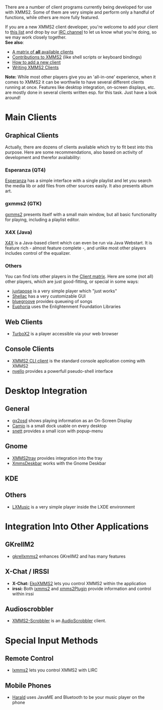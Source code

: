 There are a number of client programs currently being developed for use with XMMS2. Some of them are very simple and perform only a handful of functions, while others are more fully featured.

If you are a new XMMS2 client developer, you're welcome to add your client to [[Clientlist | this list]] and drop by our [irc://chat.freenode.net/xmms2 IRC channel] to let us know what you're doing, so we may work closely together.
<br/>
'''See also''':
* [[Clientlist | A matrix of '''all''' available clients]]
* [[Contribs | Contributions to XMMS2]] (like shell scripts or keyboard bindings)
* [[Talk:XMMS2_Clients#How_to_add_a_new_client | How to add a new client]]
* [[Writing XMMS2 Clients]]

'''Note:''' While most other players give you an 'all-in-one' experience, when it comes to XMMS2 it can be worthwile to have several different clients running at once. Features like desktop integration, on-screen displays, etc. are mostly done in several clients written esp. for this task. Just have a look around!

= Main Clients =

== Graphical Clients ==

Actually, there are dozens of clients available which try to fit best into this purpose. Here are some recommendations, also based on activity of development and therefor availability:

=== Esperanza (QT4) ===

[[Client:Esperanza | Esperanza]] has a simple interface with a single playlist and let you search the media lib or add files from other sources easily. It also presents album art.

=== gxmms2 (GTK) ===

[[Client:gxmms2 | gxmms2]] presents itself with a small main window, but all basic functionality for playing, including a playlist editor.

=== X4X (Java) ===

[[Client:X4X | X4X]] is a Java-based client which can even be run via Java Webstart. It is feature rich - almost feature complete -, and unlike most other players includes control of the equalizer.

=== Others ===

You can find lots other players in the [[Clientlist | Client matrix]]. Here are some (not all) other players, which are just good-fitting, or special in some ways:

* [[Client:juxtapose | juxtapose]] is a very simple player which "just works"
* [[Client:Shellac | Shellac]] has a very customizable GUI
* [[Client:bluegroove | bluegroove]] provides queueing of songs
* [[Client:Euphoria | Euphoria]] uses the Enlightenment Foundation Libraries


== Web Clients ==

* [[Client:TurboX2 | TurboX2]] is a player accessible via your web browser

== Console Clients ==

* [[Client:XMMS2 CLI client | XMMS2 CLI client]] is the standard console application coming with XMMS2
* [[Client:nyello | nyello]] provides a powerfull pseudo-shell interface

= Desktop Integration =

== General ==

* [[Client:gx2osd | gx2osd]] shows playing information as an On-Screen Display
* [[Client:Camio | Camio]] is a small dock usable on every desktop
* [[Client:snett | snett]] provides a small icon with popup-menu

== Gnome ==

* [[Client:XMMS2tray | XMMS2tray]] provides integration into the tray
* [[Client:XmmsDeskbar | XmmsDeskbar]] works with the Gnome Deskbar

== KDE ==

== Others ==

* [[Client:LXMusic | LXMusic]] is a very simple player inside the LXDE environment

= Integration Into Other Applications =

== GKrellM2 ==

* [[Client:gkrellxmms2 | gkrellxmms2]] enhances GKrellM2 and has many features

== X-Chat / IRSSI ==

* '''X-Chat:''' [[Client:EkoXMMS2 | EkoXMMS2]] lets you control XMMS2 within the application
* '''irssi:''' Both [[Client:ixmms2 | ixmms2]] and [[Client:xmms2Plugin | xmms2Plugin]] provide information and control within irssi

== Audioscrobbler ==

* [[Client:XMMS2-Scrobbler | XMMS2-Scrobbler]] is an [http://www.audioscrobbler.com/ AudioScrobbler] client.

= Special Input Methods =

== Remote Control ==

* [[Client:lxmms2 | lxmms2]] lets you control XMMS2 with LIRC

== Mobile Phones ==

* [[Client:Harald | Harald]] uses JavaME and Bluetooth to be your music player on the phone